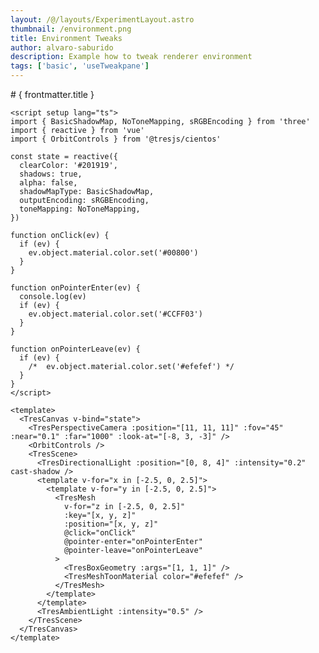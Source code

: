 ```yaml
---
layout: /@/layouts/ExperimentLayout.astro
thumbnail: /environment.png
title: Environment Tweaks
author: alvaro-saburido
description: Example how to tweak renderer environment
tags: ['basic', 'useTweakpane']
---
```



<EnvironmentTweaks client:only />

<TheInfo >
# { frontmatter.title }

```vue
<script setup lang="ts">
import { BasicShadowMap, NoToneMapping, sRGBEncoding } from 'three'
import { reactive } from 'vue'
import { OrbitControls } from '@tresjs/cientos'

const state = reactive({
  clearColor: '#201919',
  shadows: true,
  alpha: false,
  shadowMapType: BasicShadowMap,
  outputEncoding: sRGBEncoding,
  toneMapping: NoToneMapping,
})

function onClick(ev) {
  if (ev) {
    ev.object.material.color.set('#00800')
  }
}

function onPointerEnter(ev) {
  console.log(ev)
  if (ev) {
    ev.object.material.color.set('#CCFF03')
  }
}

function onPointerLeave(ev) {
  if (ev) {
    /*  ev.object.material.color.set('#efefef') */
  }
}
</script>

<template>
  <TresCanvas v-bind="state">
    <TresPerspectiveCamera :position="[11, 11, 11]" :fov="45" :near="0.1" :far="1000" :look-at="[-8, 3, -3]" />
    <OrbitControls />
    <TresScene>
      <TresDirectionalLight :position="[0, 8, 4]" :intensity="0.2" cast-shadow />
      <template v-for="x in [-2.5, 0, 2.5]">
        <template v-for="y in [-2.5, 0, 2.5]">
          <TresMesh
            v-for="z in [-2.5, 0, 2.5]"
            :key="[x, y, z]"
            :position="[x, y, z]"
            @click="onClick"
            @pointer-enter="onPointerEnter"
            @pointer-leave="onPointerLeave"
          >
            <TresBoxGeometry :args="[1, 1, 1]" />
            <TresMeshToonMaterial color="#efefef" />
          </TresMesh>
        </template>
      </template>
      <TresAmbientLight :intensity="0.5" />
    </TresScene>
  </TresCanvas>
</template>
```

</TheInfo>
